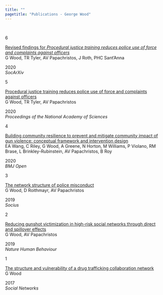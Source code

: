 ```yaml
---
title: ""
pagetitle: "Publications - George Wood"
---
```


\ 

::: {.column-screen-inset}

::: {.grid}

::: {.g-col-1}
6
:::
::: {.g-col-8}
[Revised findings for *Procedural justice training reduces police use of force and complaints against officers*](https://osf.io/preprints/socarxiv/xf32m/)\
G Wood, TR Tyler, AV Papachristos, J Roth, PHC Sant'Anna
:::
::: {.g-col-3}
2020\
*SocArXiv*
:::


::: {.g-col-1}
5
:::
::: {.g-col-8}
[Procedural justice training reduces police use of force and complaints against officers](https://www.pnas.org/doi/full/10.1073/pnas.1920671117)\
G Wood, TR Tyler, AV Papachristos
:::
::: {.g-col-3}
2020\
*Proceedings of the National Academy of Sciences*
:::


::: {.g-col-1}
4
:::
::: {.g-col-8}
[Building community resilience to prevent and mitigate community impact of gun violence: conceptual framework and intervention design](https://bmjopen.bmj.com/content/10/10/e040277)\
EA Wang, C Riley, G Wood, A Greene, N Horton, M Williams, P Violano, RM Brase, L Brinkley-Rubinstein, AV Papachristos, B Roy
:::
::: {.g-col-3}
2020\
*BMJ Open*
:::


::: {.g-col-1}
3
:::
::: {.g-col-8}
[The network structure of police misconduct](https://journals.sagepub.com/doi/full/10.1177/2378023119879798)\
G Wood, D Roithmayr, AV Papachristos
:::
::: {.g-col-3}
2019\
*Socius*
:::


::: {.g-col-1}
2
:::
::: {.g-col-8}
[Reducing gunshot victimization in high-risk social networks through direct and spillover effects](https://www.nature.com/articles/s41562-019-0688-1)\
G Wood, AV Papachristos
:::
::: {.g-col-3}
2019\
*Nature Human Behaviour*
:::


::: {.g-col-1}
1
:::
::: {.g-col-8}
[The structure and vulnerability of a drug trafficking collaboration network](https://www.sciencedirect.com/science/article/abs/pii/S0378873316302702)\
G Wood
:::
::: {.g-col-3}
2017\
*Social Networks*
:::


:::

:::




